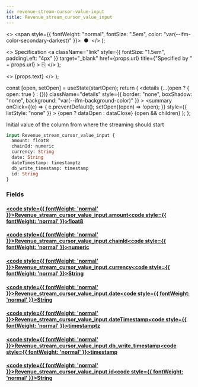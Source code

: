 ```yaml
---
id: revenue-stream-cursor-value-input
title: Revenue_stream_cursor_value_input
---
```


<head>
  <meta content="noindex" name="robots" />
  <meta charset="utf-8" />
</head>

  <>
    <span style={{ fontWeight: "normal", fontSize: ".5em", color: "var(--ifm-color-secondary-darkest)" }}>
      &nbsp;●&nbsp;
    </span>
  </>
);

  <>
    Specification
    <a
      className="link"
      style={{ fontSize: "1.5em", paddingLeft: "4px" }}
      target="_blank"
      href={props.url}
      title={"Specified by " + props.url}
    >
      ⎘
    </a>
  </>
);

  <>
    <span className={props.class}>{props.text}</span>
  </>
);


  const [open, setOpen] = useState(startOpen);
  return (
    <details
      {...(open ? { open: true } : {})}
      className="details"
      style={{ border: "none", boxShadow: "none", background: "var(--ifm-background-color)" }}
    >
      <summary
        onClick={(e) => {
          e.preventDefault();
          setOpen((open) => !open);
        }}
        style={{ listStyle: "none" }}
      >
        {open ? dataOpen : dataClose}
      </summary>
      {open && children}
    </details>
  );
};

Initial value of the column from where the streaming should start

```graphql
input Revenue_stream_cursor_value_input {
  amount: float8
  chainId: numeric
  currency: String
  date: String
  dateTimestamp: timestamptz
  db_write_timestamp: timestamp
  id: String
}
```

### Fields

#### [<code style={{ fontWeight: 'normal' }}>Revenue_stream_cursor_value_input.<b>amount</b></code>](#)<Bullet />[<code style={{ fontWeight: 'normal' }}><b>float8</b></code>](/docs/api/flow/graphql/envio/scalars/float-8.mdx) <Badge class="badge badge--secondary " text="scalar"/>

#### [<code style={{ fontWeight: 'normal' }}>Revenue_stream_cursor_value_input.<b>chainId</b></code>](#)<Bullet />[<code style={{ fontWeight: 'normal' }}><b>numeric</b></code>](/docs/api/flow/graphql/envio/scalars/numeric.mdx) <Badge class="badge badge--secondary " text="scalar"/>

#### [<code style={{ fontWeight: 'normal' }}>Revenue_stream_cursor_value_input.<b>currency</b></code>](#)<Bullet />[<code style={{ fontWeight: 'normal' }}><b>String</b></code>](/docs/api/flow/graphql/envio/scalars/string.mdx) <Badge class="badge badge--secondary " text="scalar"/>

#### [<code style={{ fontWeight: 'normal' }}>Revenue_stream_cursor_value_input.<b>date</b></code>](#)<Bullet />[<code style={{ fontWeight: 'normal' }}><b>String</b></code>](/docs/api/flow/graphql/envio/scalars/string.mdx) <Badge class="badge badge--secondary " text="scalar"/>

#### [<code style={{ fontWeight: 'normal' }}>Revenue_stream_cursor_value_input.<b>dateTimestamp</b></code>](#)<Bullet />[<code style={{ fontWeight: 'normal' }}><b>timestamptz</b></code>](/docs/api/flow/graphql/envio/scalars/timestamptz.mdx) <Badge class="badge badge--secondary " text="scalar"/>

#### [<code style={{ fontWeight: 'normal' }}>Revenue_stream_cursor_value_input.<b>db_write_timestamp</b></code>](#)<Bullet />[<code style={{ fontWeight: 'normal' }}><b>timestamp</b></code>](/docs/api/flow/graphql/envio/scalars/timestamp.mdx) <Badge class="badge badge--secondary " text="scalar"/>

#### [<code style={{ fontWeight: 'normal' }}>Revenue_stream_cursor_value_input.<b>id</b></code>](#)<Bullet />[<code style={{ fontWeight: 'normal' }}><b>String</b></code>](/docs/api/flow/graphql/envio/scalars/string.mdx) <Badge class="badge badge--secondary " text="scalar"/>
